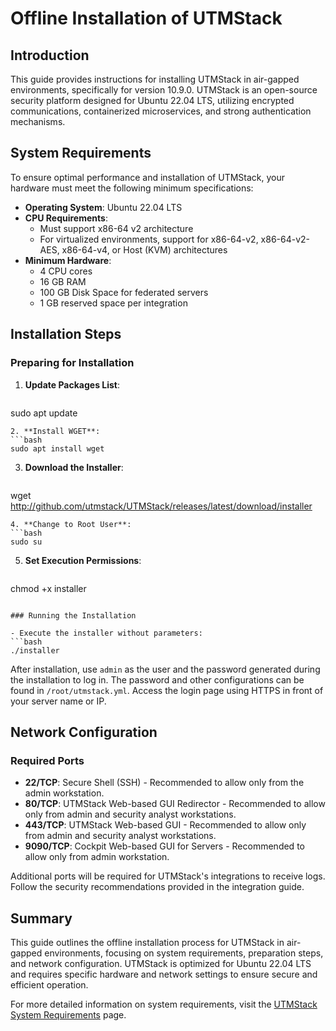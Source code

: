 # Offline Installation of UTMStack

## Introduction

This guide provides instructions for installing UTMStack in air-gapped environments, specifically for version 10.9.0. UTMStack is an open-source security platform designed for Ubuntu 22.04 LTS, utilizing encrypted communications, containerized microservices, and strong authentication mechanisms.

## System Requirements

To ensure optimal performance and installation of UTMStack, your hardware must meet the following minimum specifications:

- **Operating System**: Ubuntu 22.04 LTS
- **CPU Requirements**:
  - Must support x86-64 v2 architecture
  - For virtualized environments, support for x86-64-v2, x86-64-v2-AES, x86-64-v4, or Host (KVM) architectures
- **Minimum Hardware**:
  - 4 CPU cores
  - 16 GB RAM
  - 100 GB Disk Space for federated servers
  - 1 GB reserved space per integration

## Installation Steps

### Preparing for Installation

1. **Update Packages List**:
   ```bash
sudo apt update
   ```
2. **Install WGET**:
   ```bash
sudo apt install wget
   ```
3. **Download the Installer**:
   ```bash
wget http://github.com/utmstack/UTMStack/releases/latest/download/installer
   ```
4. **Change to Root User**:
   ```bash
sudo su
   ```
5. **Set Execution Permissions**:
   ```bash
chmod +x installer
   ```

### Running the Installation

- Execute the installer without parameters:
  ```bash
./installer
  ```

After installation, use `admin` as the user and the password generated during the installation to log in. The password and other configurations can be found in `/root/utmstack.yml`. Access the login page using HTTPS in front of your server name or IP.

## Network Configuration

### Required Ports

- **22/TCP**: Secure Shell (SSH) - Recommended to allow only from the admin workstation.
- **80/TCP**: UTMStack Web-based GUI Redirector - Recommended to allow only from admin and security analyst workstations.
- **443/TCP**: UTMStack Web-based GUI - Recommended to allow only from admin and security analyst workstations.
- **9090/TCP**: Cockpit Web-based GUI for Servers - Recommended to allow only from admin workstation.

Additional ports will be required for UTMStack's integrations to receive logs. Follow the security recommendations provided in the integration guide.

## Summary

This guide outlines the offline installation process for UTMStack in air-gapped environments, focusing on system requirements, preparation steps, and network configuration. UTMStack is optimized for Ubuntu 22.04 LTS and requires specific hardware and network settings to ensure secure and efficient operation.

For more detailed information on system requirements, visit the [UTMStack System Requirements](https://documentation.utmstack.com/v10/Installation/system_requirements) page.
